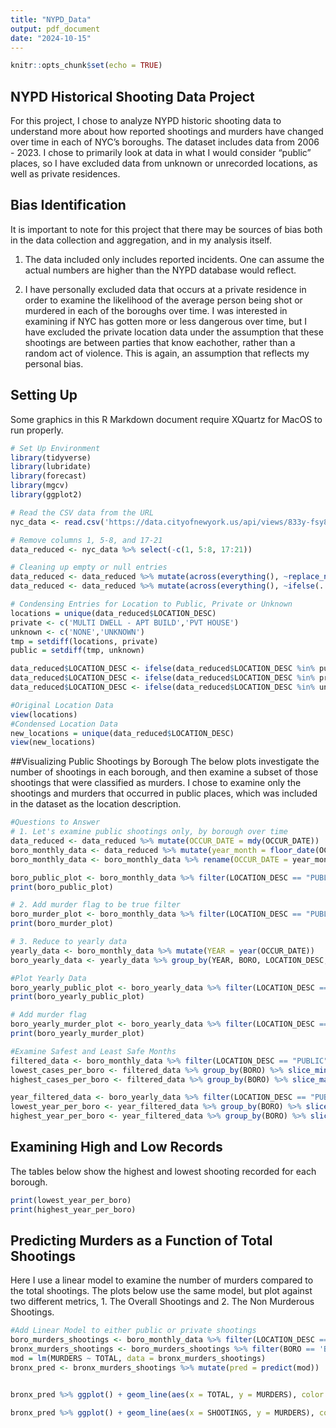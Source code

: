 ```yaml
---
title: "NYPD_Data"
output: pdf_document
date: "2024-10-15"
---
```


```r
knitr::opts_chunk$set(echo = TRUE)
```

## NYPD Historical Shooting Data Project 

For this project, I chose to analyze NYPD historic shooting data to understand more about how reported shootings and murders have changed over time in each of NYC's boroughs. The dataset includes data from 2006 - 2023. I chose to primarily look at data in what I would consider "public" places, so I have excluded data from unknown or unrecorded locations, as well as private residences. 

## Bias Identification

It is important to note for this project that there may be sources of bias both in the data collection and aggregation, and in my analysis itself. 

1. The data included only includes reported incidents. One can assume the actual numbers are higher than the NYPD database would reflect. 

2. I have personally excluded data that occurs at a private residence in order to examine the likelihood of the average person being shot or murdered in each of the boroughs over time. I was interested in examining if NYC has gotten more or less dangerous over time, but I have excluded the private location data under the assumption that these shootings are between parties that know eachother, rather than a random act of violence. This is again, an assumption that reflects my personal bias. 

## Setting Up 
Some graphics in this R Markdown document require XQuartz for MacOS to run properly. 

```r
# Set Up Environment
library(tidyverse)
library(lubridate)
library(forecast)
library(mgcv)
library(ggplot2)

# Read the CSV data from the URL 
nyc_data <- read.csv('https://data.cityofnewyork.us/api/views/833y-fsy8/rows.csv?accessType=DOWNLOAD') 

```


```r

# Remove columns 1, 5-8, and 17-21 
data_reduced <- nyc_data %>% select(-c(1, 5:8, 17:21))

# Cleaning up empty or null entries 
data_reduced <- data_reduced %>% mutate(across(everything(), ~replace_na(.x, 'UNKNOWN'))) %>% mutate(across(everything(), ~ifelse(.x == '', 'UNKNOWN', .x))) 
data_reduced <- data_reduced %>% mutate(across(everything(), ~ifelse(. == "(null)", "UNKNOWN", .)))

# Condensing Entries for Location to Public, Private or Unknown
locations = unique(data_reduced$LOCATION_DESC)
private <- c('MULTI DWELL - APT BUILD','PVT HOUSE')
unknown <- c('NONE','UNKNOWN')
tmp = setdiff(locations, private)
public = setdiff(tmp, unknown)

data_reduced$LOCATION_DESC <- ifelse(data_reduced$LOCATION_DESC %in% public, 'PUBLIC', data_reduced$LOCATION_DESC)
data_reduced$LOCATION_DESC <- ifelse(data_reduced$LOCATION_DESC %in% private, 'PRIVATE', data_reduced$LOCATION_DESC)
data_reduced$LOCATION_DESC <- ifelse(data_reduced$LOCATION_DESC %in% unknown, 'UNKNOWN', data_reduced$LOCATION_DESC)
```

```r

#Original Location Data
view(locations)
#Condensed Location Data
new_locations = unique(data_reduced$LOCATION_DESC)
view(new_locations)
```

##Visualizing Public Shootings by Borough
The below plots investigate the number of shootings in each borough, and then examine a subset of those shootings that were classified as murders. I chose to examine only the shootings and murders that occurred in public places, which was included in the dataset as the location description. 

```r
#Questions to Answer
# 1. Let's examine public shootings only, by borough over time 
data_reduced <- data_reduced %>% mutate(OCCUR_DATE = mdy(OCCUR_DATE))
boro_monthly_data <- data_reduced %>% mutate(year_month = floor_date(OCCUR_DATE, "month")) %>% group_by(BORO, LOCATION_DESC, year_month, STATISTICAL_MURDER_FLAG) %>% summarize(CASES = n())
boro_monthly_data <- boro_monthly_data %>% rename(OCCUR_DATE = year_month)

boro_public_plot <- boro_monthly_data %>% filter(LOCATION_DESC == "PUBLIC") %>% ggplot(aes(x = OCCUR_DATE, y = CASES, color = BORO)) + geom_line() + labs(title = "Monthly Shootings Over Time by Borough (Public Locations Only)", x = "Date", y = "Number of Cases") + theme_minimal() + theme(axis.text.x = element_text(angle = 45, hjust = 1)) 
print(boro_public_plot) 

# 2. Add murder flag to be true filter 
boro_murder_plot <- boro_monthly_data %>% filter(LOCATION_DESC == "PUBLIC", STATISTICAL_MURDER_FLAG == "true") %>% ggplot(aes(x = OCCUR_DATE, y = CASES, color = BORO)) + geom_line() + labs(title = "Monthly Murder Shootings Over Time by Borough (Public Locations Only)", x = "Date", y = "Number of Cases") + theme_minimal() + theme(axis.text.x = element_text(angle = 45, hjust = 1)) 
print(boro_murder_plot) 

# 3. Reduce to yearly data 
yearly_data <- boro_monthly_data %>% mutate(YEAR = year(OCCUR_DATE))
boro_yearly_data <- yearly_data %>% group_by(YEAR, BORO, LOCATION_DESC, STATISTICAL_MURDER_FLAG) %>% summarise(CASES = sum(CASES))

#Plot Yearly Data
boro_yearly_public_plot <- boro_yearly_data %>% filter(LOCATION_DESC == "PUBLIC") %>% ggplot(aes(x = YEAR, y = CASES, color = BORO)) + geom_line() + labs(title = "Yearly Shootings Over Time by Borough (Public Locations Only)", x = "Date", y = "Number of Cases") + theme_minimal() + theme(axis.text.x = element_text(angle = 45, hjust = 1)) 
print(boro_yearly_public_plot) 

# Add murder flag 
boro_yearly_murder_plot <- boro_yearly_data %>% filter(LOCATION_DESC == "PUBLIC", STATISTICAL_MURDER_FLAG == "true") %>% ggplot(aes(x = YEAR, y = CASES, color = BORO)) + geom_line() + labs(title = "Yearly Murder Shootings Over Time by Borough (Public Locations Only)", x = "Date", y = "Number of Cases") + theme_minimal() + theme(axis.text.x = element_text(angle = 45, hjust = 1)) 
print(boro_yearly_murder_plot) 

#Examine Safest and Least Safe Months
filtered_data <- boro_monthly_data %>% filter(LOCATION_DESC == "PUBLIC") %>% group_by(OCCUR_DATE, BORO) %>% summarise(TOTAL_CASES = sum(CASES))
lowest_cases_per_boro <- filtered_data %>% group_by(BORO) %>% slice_min(TOTAL_CASES, n = 1) %>% ungroup() 
highest_cases_per_boro <- filtered_data %>% group_by(BORO) %>% slice_max(TOTAL_CASES, n = 1) %>% ungroup() 

year_filtered_data <- boro_yearly_data %>% filter(LOCATION_DESC == "PUBLIC") %>% group_by(YEAR, BORO) %>% summarise(TOTAL_CASES = sum(CASES))
lowest_year_per_boro <- year_filtered_data %>% group_by(BORO) %>% slice_min(TOTAL_CASES, n = 1) %>% ungroup() 
highest_year_per_boro <- year_filtered_data %>% group_by(BORO) %>% slice_max(TOTAL_CASES, n = 1) %>% ungroup() 
```

## Examining High and Low Records
The tables below show the highest and lowest shooting recorded for each borough. 

```r
print(lowest_year_per_boro)
print(highest_year_per_boro)
```

## Predicting Murders as a Function of Total Shootings
Here I use a linear model to examine the number of murders compared to the total shootings. The plots below use the same model, but plot against two different metrics, 1. The Overall Shootings and 2. The Non Murderous Shootings. 

```r

#Add Linear Model to either public or private shootings
boro_murders_shootings <- boro_monthly_data %>% filter(LOCATION_DESC == "PUBLIC") %>% group_by(BORO, OCCUR_DATE) %>% summarise( MURDERS = sum(CASES[STATISTICAL_MURDER_FLAG == "true"]), SHOOTINGS = sum(CASES[STATISTICAL_MURDER_FLAG == "false"]), TOTAL = sum(MURDERS,SHOOTINGS))
bronx_murders_shootings <- boro_murders_shootings %>% filter(BORO == 'BRONX')
mod = lm(MURDERS ~ TOTAL, data = bronx_murders_shootings)
bronx_pred <- bronx_murders_shootings %>% mutate(pred = predict(mod))


bronx_pred %>% ggplot() + geom_line(aes(x = TOTAL, y = MURDERS), color = "blue") + geom_line(aes(x = TOTAL, y = pred), color = "red") + labs(title = "Proportion of Actual and Predicted Murders vs Total Shootings", x = "Total Shootings", y = "Number of Murders") + theme_minimal()

bronx_pred %>% ggplot() + geom_line(aes(x = SHOOTINGS, y = MURDERS), color = "blue") + geom_line(aes(x = SHOOTINGS, y = pred), color = "red") + labs(title = "Proportion of Actual and Predicted Murders vs Non Murderous Shootings", x = "Non Murderous Shootings", y = "Number of Murders") + theme_minimal()


```